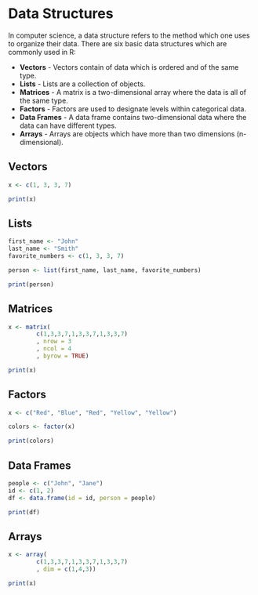 # Data Structures

In computer science, a data structure refers to the method which one uses to organize their data. There are six basic data structures which are commonly used in R:

- **Vectors** - Vectors contain of data which is ordered and of the same type.
- **Lists** - Lists are a collection of objects.
- **Matrices** - A matrix is a two-dimensional array where the data is all of the same type.
- **Factors** - Factors are used to designate levels within categorical data.
- **Data Frames** - A data frame contains two-dimensional data where the data can have different types.
- **Arrays** - Arrays are objects which have more than two dimensions (n-dimensional).

## Vectors
```r
x <- c(1, 3, 3, 7)

print(x)
```

## Lists
```r
first_name <- "John"
last_name <- "Smith"
favorite_numbers <- c(1, 3, 3, 7)

person <- list(first_name, last_name, favorite_numbers)

print(person)
```

## Matrices
```r
x <- matrix(
        c(1,3,3,7,1,3,3,7,1,3,3,7)
        , nrow = 3
        , ncol = 4
        , byrow = TRUE)

print(x)
```

## Factors
```r
x <- c("Red", "Blue", "Red", "Yellow", "Yellow")

colors <- factor(x)

print(colors)
```

## Data Frames
```r
people <- c("John", "Jane")
id <- c(1, 2)
df <- data.frame(id = id, person = people)

print(df)
```

## Arrays
```r
x <- array(
        c(1,3,3,7,1,3,3,7,1,3,3,7)
        , dim = c(1,4,3))

print(x)
```